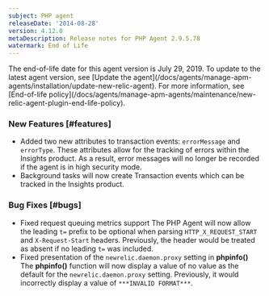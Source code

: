 ```yaml
---
subject: PHP agent
releaseDate: '2014-08-28'
version: 4.12.0
metaDescription: Release notes for PHP Agent 2.9.5.78
watermark: End of Life
---
```


<Callout variant="important">
  The end-of-life date for this agent version is July 29, 2019. To update to the latest agent version, see [Update the agent](/docs/agents/manage-apm-agents/installation/update-new-relic-agent). For more information, see [End-of-life policy](/docs/agents/manage-apm-agents/maintenance/new-relic-agent-plugin-end-life-policy).
</Callout>

### New Features [#features]

* Added two new attributes to transaction events: `errorMessage` and `errorType`. These attributes allow for the tracking of errors within the Insights product. As a result, error messages will no longer be recorded if the agent is in high security mode.
* Background tasks will now create Transaction events which can be tracked in the Insights product.

### Bug Fixes [#bugs]

* Fixed request queuing metrics support
  The PHP Agent will now allow the leading `t=` prefix to be optional when parsing `HTTP_X_REQUEST_START` and `X-Request-Start` headers. Previously, the header would be treated as absent if no leading `t=` was included.
* Fixed presentation of the `newrelic.daemon.proxy` setting in **phpinfo()**
  The **phpinfo()** function will now display a value of no value as the default for the `newrelic.daemon.proxy` setting. Previously, it would incorrectly display a value of `***INVALID FORMAT***`.
